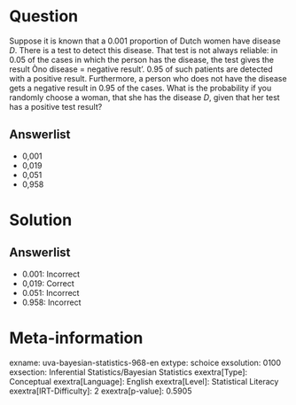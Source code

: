 Question
========

Suppose it is known that a 0.001 proportion of Dutch women have disease *D*. There is a test to detect this disease. That test is not always reliable: in 0.05 of the cases in which the person has the disease, the test gives the result Òno disease = negative result'. 0.95 of such patients are detected with a positive result. Furthermore, a person who does not have the disease gets a negative result in 0.95 of the cases. What is the probability if you randomly choose a woman, that she has the disease *D*, given that her test has a positive test result?

Answerlist
----------

* 0,001
* 0,019
* 0,051
* 0,958

Solution
========

Answerlist
----------

* 0.001: Incorrect
* 0,019: Correct
* 0.051: Incorrect
* 0.958: Incorrect

Meta-information
================
exname: uva-bayesian-statistics-968-en
extype: schoice
exsolution: 0100
exsection: Inferential Statistics/Bayesian Statistics
exextra[Type]: Conceptual
exextra[Language]: English
exextra[Level]: Statistical Literacy
exextra[IRT-Difficulty]: 2
exextra[p-value]: 0.5905
